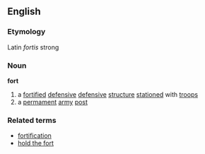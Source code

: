 ==English==
===Etymology===
Latin ''fortis'' strong
===Noun===
'''fort'''
# a [[fortify|fortified]] [[defensive]] [[defensive]] [[structure]] [[station]]ed with [[troops]]
# a [[permament]] [[army]] [[post]]
===Related terms===
* [[fortification]]
* [[hold the fort]]